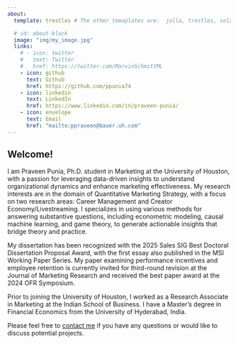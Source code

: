 ```yaml
---
about:
  template: trestles # The other temaplates are:  jolla, trestles, solana marquee, broadside

  # id: about-block
  image: "img/my_image.jpg"
  links:
    # - icon: twitter
    #   text: Twitter
    #   href: https://twitter.com/MarvinSchmittML
    - icon: github
      text: Github
      href: https://github.com/ppunia74
    - icon: linkedin
      text: LinkedIn
      href: https://www.linkedin.com/in/praveen-punia/
    - icon: envelope
      text: Email
      href: "mailto:ppraveen@bauer.uh.com"  
---
```


<!-- ::: {#about-block} -->
<!-- ::: -->

## Welcome!

I am Praveen Punia, Ph.D. student in Marketing at the University of Houston, with a passion for leveraging data-driven insights to understand organizational dynamics and enhance marketing effectiveness. My research interests are in the domain of Quantitative Marketing Strategy, with a focus on two research areas: Career Management and Creator Economy/Livestreaming. I specializes in using various methods for answering substantive questions, including econometric modeling, causal machine learning, and game theory, to generate actionable insights that bridge theory and practice.

My dissertation has been recognized with the 2025 Sales SIG Best Doctoral Dissertation Proposal Award, with the first essay also published in the MSI Working Paper Series. My paper examining performance incentives and employee retention is currently invited for third-round revision at the Journal of Marketing Research and received the best paper award at the 2024 OFR Symposium.

Prior to joining the University of Houston, I worked as a Research Associate in Marketing at the Indian School of Business. I have a Master’s degree in Financial Economics from the University of Hyderabad, India.

Please feel free to [contact me](mailto:ppraveen@bauer.uh.com) if you have any questions or would like to discuss potential projects.

<!-- 
## Education

University of Houston | Houston, TX 
PhD in Marketing | Aug 2021 - present

University of Hyderabad | Hyderabad, India 
Integrated Master in Financail Economics | Jul 2014 - May 2019

## Experience

Xactly Corporation | Academic Consultant | April 2023 - present

Indian School of Business | Research Associate | May 2019 - July 2021

 -->
